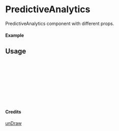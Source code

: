 
<Meta of={PredictiveAnalytics} title="unDraw/PredictiveAnalytics" />

# PredictiveAnalytics

PredictiveAnalytics component with different props.

#### Example

<Canvas of={PredictiveAnalytics.Primary} />

## Usage

```ts
import { PredictiveAnalytics } from "yadl-ui";

const Example = () => {
  return (
      <PredictiveAnalytics />
  );
};

export default Example;
```

#### Credits
[unDraw](https://undraw.co/illustrations)
